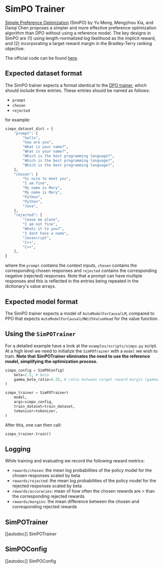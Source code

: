 # SimPO Trainer

[Simple Preference Optimization](https://arxiv.org/abs/2405.14734) (SimPO) by Yu Meng, Mengzhou Xia, and Danqi Chen proposes a simpler and more effective preference optimization algorithm than DPO without using a reference model. The key designs in SimPO are (1) using length-normalized log likelihood as the implicit reward, and (2) incorporating a target reward margin in the Bradley-Terry ranking objective.

The official code can be found [here](https://github.com/princeton-nlp/SimPO).

## Expected dataset format

The SimPO trainer expects a format identical to the [DPO trainer](https://huggingface.co/docs/trl/trainer#trl.DPOTrainer), which should include three entries. These entries should be named as follows:

- `prompt`
- `chosen`
- `rejected`

for example:

```py
simpo_dataset_dict = {
    "prompt": [
        "hello",
        "how are you",
        "What is your name?",
        "What is your name?",
        "Which is the best programming language?",
        "Which is the best programming language?",
        "Which is the best programming language?",
    ],
    "chosen": [
        "hi nice to meet you",
        "I am fine",
        "My name is Mary",
        "My name is Mary",
        "Python",
        "Python",
        "Java",
    ],
    "rejected": [
        "leave me alone",
        "I am not fine",
        "Whats it to you?",
        "I dont have a name",
        "Javascript",
        "C++",
        "C++",
    ],
}
```
where the `prompt` contains the context inputs, `chosen` contains the corresponding chosen responses and `rejected` contains the corresponding negative (rejected) responses. Note that a prompt can have multiple responses and this is reflected in the entries being repeated in the dictionary's value arrays.

## Expected model format
The SimPO trainer expects a model of `AutoModelForCausalLM`, compared to PPO that expects `AutoModelForCausalLMWithValueHead` for the value function.

## Using the `SimPOTrainer`
For a detailed example have a look at the `examples/scripts/simpo.py` script. At a high level we need to initialize the `SimPOTrainer` with a `model` we wish to train. **Note that SimPOTrainer eliminates the need to use the reference model, simplifying the optimization process.**

```py
simpo_config = SimPOConfig(
    beta=2.5, # beta
    gamma_beta_ratio=0.25, # ratio between target reward margin (gamma) and beta
)

simpo_trainer = SimPOTrainer(
    model,
    args=simpo_config,
    train_dataset=train_dataset,
    tokenizer=tokenizer,
)
```
After this, one can then call:

```py
simpo_trainer.train()
```

## Logging

While training and evaluating we record the following reward metrics:

* `rewards/chosen`: the mean log probabilities of the policy model for the chosen responses scaled by beta
* `rewards/rejected`: the mean log probabilities of the policy model for the rejected responses scaled by beta
* `rewards/accuracies`: mean of how often the chosen rewards are > than the corresponding rejected rewards
* `rewards/margins`: the mean difference between the chosen and corresponding rejected rewards
 
## SimPOTrainer

[[autodoc]] SimPOTrainer

## SimPOConfig

[[autodoc]] SimPOConfig

